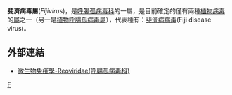 {{Automatic taxobox
| taxon = Fijivirus
| authority = 
}}
'''斐濟病毒屬'''(''Fijivirus'')，是[[呼腸孤病毒科|呼腸孤病毒科]]的一屬，是目前確定的僅有兩種[[植物病毒|植物病毒]]的[[屬|屬]]之一（另一是[[植物呼腸孤病毒屬|植物呼腸孤病毒屬]]），代表種有：[[斐濟病病毒|斐濟病病毒]](Fiji disease virus)。

==外部連結==
*[http://smallcollation.blogspot.com/2013/02/reoviridae.html 微生物免疫學-Reoviridae(呼腸孤病毒科)] {{Wayback|url=http://smallcollation.blogspot.com/2013/02/reoviridae.html |date=20160305063452 }}

{{virus-stub}}
{{taxonbar}}
[[category:病毒|F]]